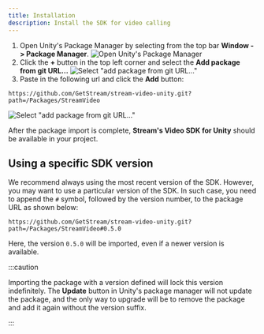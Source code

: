 ```yaml
---
title: Installation
description: Install the SDK for video calling
---
```


1. Open Unity's Package Manager by selecting from the top bar **Window -> Package Manager**.
![Open Unity's Package Manager](../assets/basics-installation-01.png)
2. Click the **+** button in the top left corner and select the **Add package from git URL...**
![Select "add package from git URL..."](../assets/basics-installation-02.png)
3. Paste in the following url and click the **Add** button:
```
https://github.com/GetStream/stream-video-unity.git?path=/Packages/StreamVideo
``` 
![Select "add package from git URL..."](../assets/basics-installation-03.png)

After the package import is complete, **Stream's Video SDK for Unity** should be available in your project.

## Using a specific SDK version

We recommend always using the most recent version of the SDK. However, you may want to use a particular version of the SDK.
In such case, you need to append the `#` symbol, followed by the version number, to the package URL as shown below:
```
https://github.com/GetStream/stream-video-unity.git?path=/Packages/StreamVideo#0.5.0
```
Here, the version `0.5.0` will be imported, even if a newer version is available.

:::caution

Importing the package with a version defined will lock this version indefinitely. The **Update** button in Unity's package manager will not update the package, and the only way to upgrade will be to remove the package and add it again without the version suffix.

:::